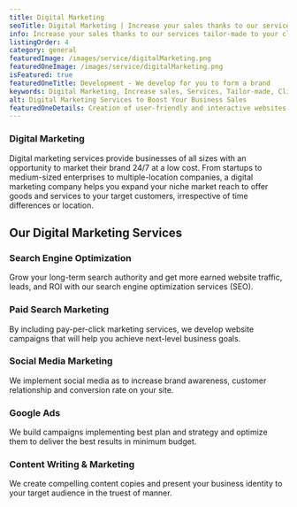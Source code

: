 ```yaml
---
title: Digital Marketing
seoTitle: Digital Marketing | Increase your sales thanks to our services tailor-made to your client’s need.
info: Increase your sales thanks to our services tailor-made to your client’s need.
listingOrder: 4
category: general
featuredImage: /images/service/digitalMarketing.png
featuredOneImage: /images/service/digitalMarketing.png
isFeatured: true
featuredOneTitle: Development - We develop for you to form a brand
keywords: Digital Marketing, Increase sales, Services, Tailor-made, Clients needs
alt: Digital Marketing Services to Boost Your Business Sales
featuredOneDetails: Creation of user-friendly and interactive websites & applications, we work behind the scenes to make your website or app look great, perform optimally with seamless performance. Zeiq is the link to the digital culture and the physical world. Building and maintaining websites and applications for your company. Technologies we specialise in - React JS, React Native, GraphQL, Database, GatsbyJS, NextJS.
---
```


### Digital Marketing

Digital marketing services provide businesses of all sizes with an opportunity to market their brand 24/7 at a low cost. From startups to medium-sized enterprises to multiple-location companies, a digital marketing company helps you expand your niche market reach to offer goods and services to your target customers, irrespective of time differences or location.

## Our Digital Marketing Services

### Search Engine Optimization

Grow your long-term search authority and get more earned website traffic, leads, and ROI with our search engine optimization services (SEO).

### Paid Search Marketing

By including pay-per-click marketing services, we develop website campaigns that will help you achieve next-level business goals.

### Social Media Marketing

We implement social media as to increase brand awareness, customer relationship and conversion rate on your site.

### Google Ads

We build campaigns implementing best plan and strategy and optimize them to deliver the best results in minimum budget.

### Content Writing & Marketing

We create compelling content copies and present your business identity to your target audience in the truest of manner.
